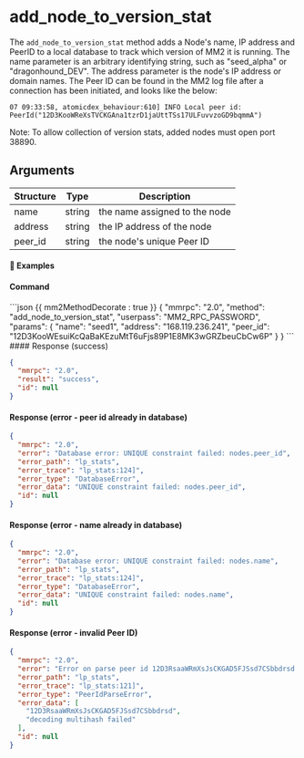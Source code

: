 

# add_node_to_version_stat

The `add_node_to_version_stat` method adds a Node's name, IP address and PeerID to a local database to track which version of MM2 it is running. The name parameter is an arbitrary identifying string, such as "seed_alpha" or "dragonhound_DEV". The address parameter is the node's IP address or domain names. The Peer ID can be found in the MM2 log file after a connection has been initiated, and looks like the below:

`07 09:33:58, atomicdex_behaviour:610] INFO Local peer id: PeerId("12D3KooWReXsTVCKGAna1tzrD1jaUttTSs17ULFuvvzoGD9bqmmA")
`

Note: To allow collection of version stats, added nodes must open port 38890.

## Arguments

| Structure | Type   | Description                   |
| --------- | ------ | ----------------------------- |
| name      | string | the name assigned to the node |
| address   | string | the IP address of the node    |
| peer_id   | string | the node's unique Peer ID     |

#### 📌 Examples

#### Command

<CodeGroup title="" tag="POST" label="add_node_to_version_stat">
```json {{ mm2MethodDecorate : true }}
{
  "mmrpc": "2.0",
  "method": "add_node_to_version_stat",
  "userpass": "MM2_RPC_PASSWORD",
  "params": {
    "name": "seed1",
    "address": "168.119.236.241",
    "peer_id": "12D3KooWEsuiKcQaBaKEzuMtT6uFjs89P1E8MK3wGRZbeuCbCw6P"
  }
}
```
</CodeGroup>


<CollapsibleSection expandedText='Hide Response' collapsedText='Show Response'>
#### Response (success)

```json
{
  "mmrpc": "2.0",
  "result": "success",
  "id": null
}
```

#### Response (error - peer id already in database)

```json
{
  "mmrpc": "2.0",
  "error": "Database error: UNIQUE constraint failed: nodes.peer_id",
  "error_path": "lp_stats",
  "error_trace": "lp_stats:124]",
  "error_type": "DatabaseError",
  "error_data": "UNIQUE constraint failed: nodes.peer_id",
  "id": null
}
```

#### Response (error - name already in database)

```json
{
  "mmrpc": "2.0",
  "error": "Database error: UNIQUE constraint failed: nodes.name",
  "error_path": "lp_stats",
  "error_trace": "lp_stats:124]",
  "error_type": "DatabaseError",
  "error_data": "UNIQUE constraint failed: nodes.name",
  "id": null
}
```

#### Response (error - invalid Peer ID)

```json
{
  "mmrpc": "2.0",
  "error": "Error on parse peer id 12D3RsaaWRmXsJsCKGAD5FJSsd7CSbbdrsd: decoding multihash failed",
  "error_path": "lp_stats",
  "error_trace": "lp_stats:121]",
  "error_type": "PeerIdParseError",
  "error_data": [
    "12D3RsaaWRmXsJsCKGAD5FJSsd7CSbbdrsd",
    "decoding multihash failed"
  ],
  "id": null
}
```

</CollapsibleSection>

